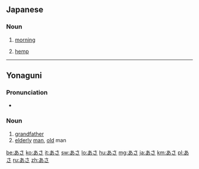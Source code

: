 ==Japanese==

===Noun===
{{ja-noun}}
# {{ja-def|朝}} [[morning]]
# {{ja-def|麻}} [[hemp]]

----

==Yonaguni==

===Pronunciation===
* {{IPA|/ˀasa/|lang=yoi}}

===Noun===
{{head|yoi|noun|tr=asa}}

# [[grandfather]]
# [[elderly]] [[man]], [[old]] man

[[be:あさ]]
[[ko:あさ]]
[[it:あさ]]
[[sw:あさ]]
[[lo:あさ]]
[[hu:あさ]]
[[mg:あさ]]
[[ja:あさ]]
[[km:あさ]]
[[pl:あさ]]
[[ru:あさ]]
[[zh:あさ]]